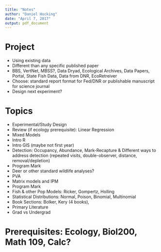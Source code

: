 ```yaml
---
title: "Notes"
author: "Daniel Hocking"
date: "April 7, 2017"
output: pdf_document
---
```


# Project

* Using existing data
* Different than any specific published paper
* BBS, VertNet, MBSS?, Data Dryad, Ecological Archives, Data Papers, Portal, State Fish Data, Data from DNR, EcoRetreiver
* Choose: standard report format for Fed/DNR or publishable manuscript for science journal
* Design next experiment?


# Topics

* Experimental/Study Design
* Review (if ecology prerequisite): Linear Regression
* Mixed Models
* Intro R
* Intro GIS (maybe not first year)
* Detection: Occupancy, Abundance, Mark-Recapture & Different ways to address detection (repeated visits, double-observer, distance, removal/depletion)
* Program Mark
* Deer or other standard wildlife analyses?
* PVA
* Matrix models and IPM
* Program Mark
* Fish & other Pop Models: Ricker, Gompertz, Holling
* Statistical Distributions: Normal, Poison, Binomial, Multinomial
* Book Sections: Bolker, Kery (4 books),
* Primary Literature
* Grad vs Undergrad

# Prerequisites: Ecology, Biol200, Math 109, Calc?




